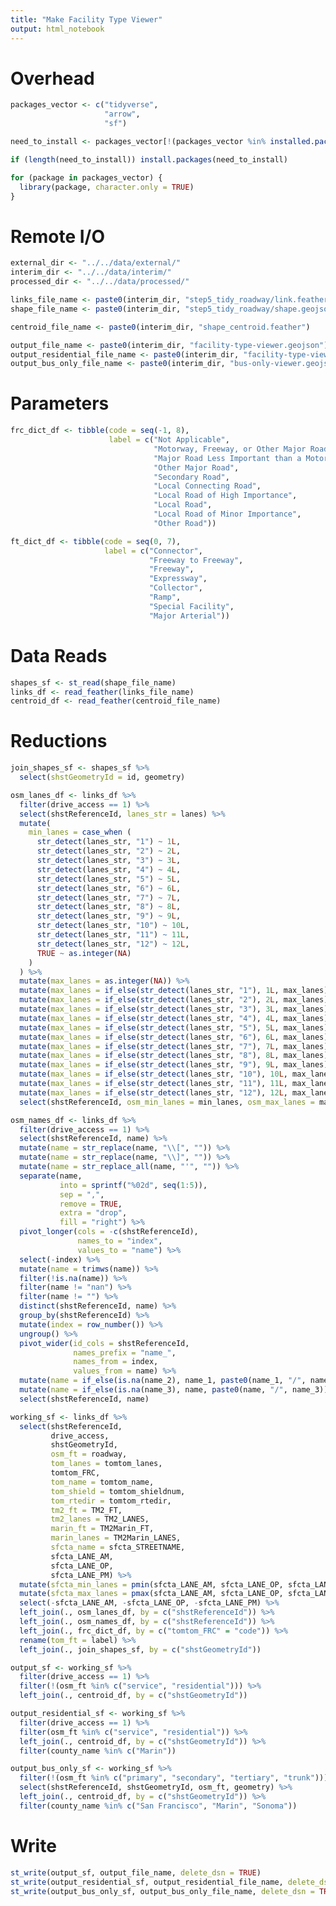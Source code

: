 ```yaml
---
title: "Make Facility Type Viewer"
output: html_notebook
---
```



# Overhead
```r
packages_vector <- c("tidyverse",
                     "arrow",
                     "sf")

need_to_install <- packages_vector[!(packages_vector %in% installed.packages()[,"Package"])]

if (length(need_to_install)) install.packages(need_to_install)

for (package in packages_vector) {
  library(package, character.only = TRUE)
}

```

# Remote I/O
```r
external_dir <- "../../data/external/"
interim_dir <- "../../data/interim/"
processed_dir <- "../../data/processed/" 

links_file_name <- paste0(interim_dir, "step5_tidy_roadway/link.feather")
shape_file_name <- paste0(interim_dir, "step5_tidy_roadway/shape.geojson")

centroid_file_name <- paste0(interim_dir, "shape_centroid.feather")

output_file_name <- paste0(interim_dir, "facility-type-viewer.geojson")
output_residential_file_name <- paste0(interim_dir, "facility-type-viewer-residential.geojson")
output_bus_only_file_name <- paste0(interim_dir, "bus-only-viewer.geojson")
```

# Parameters
```r
frc_dict_df <- tibble(code = seq(-1, 8),
                      label = c("Not Applicable",
                                "Motorway, Freeway, or Other Major Road",
                                "Major Road Less Important than a Motorway",
                                "Other Major Road",
                                "Secondary Road",
                                "Local Connecting Road",
                                "Local Road of High Importance",
                                "Local Road",
                                "Local Road of Minor Importance",
                                "Other Road"))

ft_dict_df <- tibble(code = seq(0, 7),
                     label = c("Connector",
                               "Freeway to Freeway",
                               "Freeway",
                               "Expressway",
                               "Collector",
                               "Ramp",
                               "Special Facility",
                               "Major Arterial"))
```


# Data Reads
```r
shapes_sf <- st_read(shape_file_name)
links_df <- read_feather(links_file_name)
centroid_df <- read_feather(centroid_file_name)
```

# Reductions 
```r
join_shapes_sf <- shapes_sf %>%
  select(shstGeometryId = id, geometry)

osm_lanes_df <- links_df %>%
  filter(drive_access == 1) %>%
  select(shstReferenceId, lanes_str = lanes) %>%
  mutate(
    min_lanes = case_when (
      str_detect(lanes_str, "1") ~ 1L,
      str_detect(lanes_str, "2") ~ 2L,
      str_detect(lanes_str, "3") ~ 3L,
      str_detect(lanes_str, "4") ~ 4L,
      str_detect(lanes_str, "5") ~ 5L,
      str_detect(lanes_str, "6") ~ 6L,
      str_detect(lanes_str, "7") ~ 7L,
      str_detect(lanes_str, "8") ~ 8L,
      str_detect(lanes_str, "9") ~ 9L,
      str_detect(lanes_str, "10") ~ 10L,
      str_detect(lanes_str, "11") ~ 11L,
      str_detect(lanes_str, "12") ~ 12L,
      TRUE ~ as.integer(NA)
    )
  ) %>%
  mutate(max_lanes = as.integer(NA)) %>%
  mutate(max_lanes = if_else(str_detect(lanes_str, "1"), 1L, max_lanes)) %>%
  mutate(max_lanes = if_else(str_detect(lanes_str, "2"), 2L, max_lanes)) %>%
  mutate(max_lanes = if_else(str_detect(lanes_str, "3"), 3L, max_lanes)) %>%
  mutate(max_lanes = if_else(str_detect(lanes_str, "4"), 4L, max_lanes)) %>%
  mutate(max_lanes = if_else(str_detect(lanes_str, "5"), 5L, max_lanes)) %>%
  mutate(max_lanes = if_else(str_detect(lanes_str, "6"), 6L, max_lanes)) %>%
  mutate(max_lanes = if_else(str_detect(lanes_str, "7"), 7L, max_lanes)) %>%
  mutate(max_lanes = if_else(str_detect(lanes_str, "8"), 8L, max_lanes)) %>%
  mutate(max_lanes = if_else(str_detect(lanes_str, "9"), 9L, max_lanes)) %>%
  mutate(max_lanes = if_else(str_detect(lanes_str, "10"), 10L, max_lanes)) %>%
  mutate(max_lanes = if_else(str_detect(lanes_str, "11"), 11L, max_lanes)) %>%
  mutate(max_lanes = if_else(str_detect(lanes_str, "12"), 12L, max_lanes)) %>%
  select(shstReferenceId, osm_min_lanes = min_lanes, osm_max_lanes = max_lanes)

osm_names_df <- links_df %>%
  filter(drive_access == 1) %>%
  select(shstReferenceId, name) %>%
  mutate(name = str_replace(name, "\\[", "")) %>%
  mutate(name = str_replace(name, "\\]", "")) %>%
  mutate(name = str_replace_all(name, "'", "")) %>%
  separate(name, 
           into = sprintf("%02d", seq(1:5)), 
           sep = ",",
           remove = TRUE,
           extra = "drop",
           fill = "right") %>%
  pivot_longer(cols = -c(shstReferenceId),
               names_to = "index",
               values_to = "name") %>%
  select(-index) %>%
  mutate(name = trimws(name)) %>%
  filter(!is.na(name)) %>%
  filter(name != "nan") %>%
  filter(name != "") %>%
  distinct(shstReferenceId, name) %>%
  group_by(shstReferenceId) %>%
  mutate(index = row_number()) %>%
  ungroup() %>%
  pivot_wider(id_cols = shstReferenceId,
              names_prefix = "name_",
              names_from = index,
              values_from = name) %>%
  mutate(name = if_else(is.na(name_2), name_1, paste0(name_1, "/", name_2))) %>%
  mutate(name = if_else(is.na(name_3), name, paste0(name, "/", name_3))) %>%
  select(shstReferenceId, name)

working_sf <- links_df %>%
  select(shstReferenceId, 
         drive_access,
         shstGeometryId,
         osm_ft = roadway,
         tom_lanes = tomtom_lanes,
         tomtom_FRC,
         tom_name = tomtom_name,
         tom_shield = tomtom_shieldnum,
         tom_rtedir = tomtom_rtedir,
         tm2_ft = TM2_FT,
         tm2_lanes = TM2_LANES,
         marin_ft = TM2Marin_FT,
         marin_lanes = TM2Marin_LANES,
         sfcta_name = sfcta_STREETNAME,
         sfcta_LANE_AM, 
         sfcta_LANE_OP, 
         sfcta_LANE_PM) %>%
  mutate(sfcta_min_lanes = pmin(sfcta_LANE_AM, sfcta_LANE_OP, sfcta_LANE_PM)) %>%
  mutate(sfcta_max_lanes = pmax(sfcta_LANE_AM, sfcta_LANE_OP, sfcta_LANE_PM)) %>%
  select(-sfcta_LANE_AM, -sfcta_LANE_OP, -sfcta_LANE_PM) %>%
  left_join(., osm_lanes_df, by = c("shstReferenceId")) %>%
  left_join(., osm_names_df, by = c("shstReferenceId")) %>%
  left_join(., frc_dict_df, by = c("tomtom_FRC" = "code")) %>%
  rename(tom_ft = label) %>%
  left_join(., join_shapes_sf, by = c("shstGeometryId"))

output_sf <- working_sf %>%
  filter(drive_access == 1) %>%
  filter(!(osm_ft %in% c("service", "residential"))) %>%
  left_join(., centroid_df, by = c("shstGeometryId"))

output_residential_sf <- working_sf %>%
  filter(drive_access == 1) %>%
  filter(osm_ft %in% c("service", "residential")) %>%
  left_join(., centroid_df, by = c("shstGeometryId")) %>%
  filter(county_name %in% c("Marin"))

output_bus_only_sf <- working_sf %>%
  filter(!(osm_ft %in% c("primary", "secondary", "tertiary", "trunk"))) %>%
  select(shstReferenceId, shstGeometryId, osm_ft, geometry) %>%
  left_join(., centroid_df, by = c("shstGeometryId")) %>%
  filter(county_name %in% c("San Francisco", "Marin", "Sonoma"))

```

# Write
```r
st_write(output_sf, output_file_name, delete_dsn = TRUE)
st_write(output_residential_sf, output_residential_file_name, delete_dsn = TRUE)
st_write(output_bus_only_sf, output_bus_only_file_name, delete_dsn = TRUE)
```


